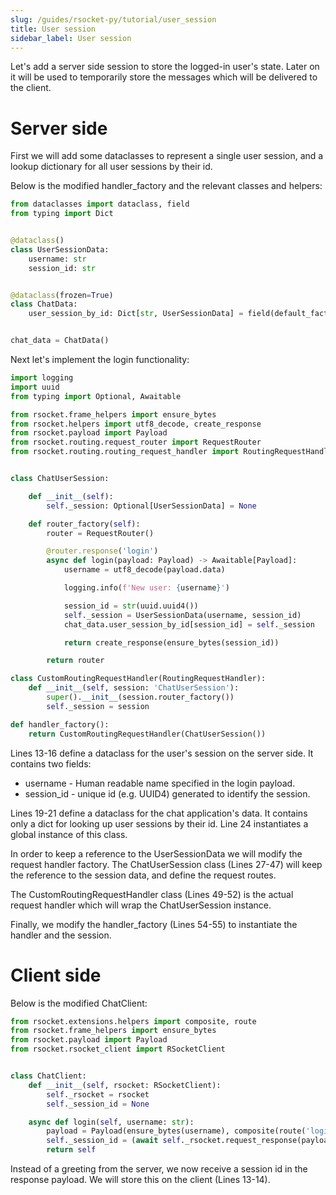 ```yaml
---
slug: /guides/rsocket-py/tutorial/user_session
title: User session
sidebar_label: User session
---
```


Let's add a server side session to store the logged-in user's state. Later on it will be used to temporarily store
the messages which will be delivered to the client.

# Server side

First we will add some dataclasses to represent a single user session, and a lookup dictionary for all user sessions
by their id.

Below is the modified handler_factory and the relevant classes and helpers:

```py
from dataclasses import dataclass, field
from typing import Dict


@dataclass()
class UserSessionData:
    username: str
    session_id: str


@dataclass(frozen=True)
class ChatData:
    user_session_by_id: Dict[str, UserSessionData] = field(default_factory=dict)


chat_data = ChatData()
```

Next let's implement the login functionality:

```py
import logging
import uuid
from typing import Optional, Awaitable

from rsocket.frame_helpers import ensure_bytes
from rsocket.helpers import utf8_decode, create_response
from rsocket.payload import Payload
from rsocket.routing.request_router import RequestRouter
from rsocket.routing.routing_request_handler import RoutingRequestHandler


class ChatUserSession:

    def __init__(self):
        self._session: Optional[UserSessionData] = None

    def router_factory(self):
        router = RequestRouter()

        @router.response('login')
        async def login(payload: Payload) -> Awaitable[Payload]:
            username = utf8_decode(payload.data)

            logging.info(f'New user: {username}')

            session_id = str(uuid.uuid4())
            self._session = UserSessionData(username, session_id)
            chat_data.user_session_by_id[session_id] = self._session

            return create_response(ensure_bytes(session_id))

        return router

class CustomRoutingRequestHandler(RoutingRequestHandler):
    def __init__(self, session: 'ChatUserSession'):
        super().__init__(session.router_factory())
        self._session = session

def handler_factory():
    return CustomRoutingRequestHandler(ChatUserSession())
```

Lines 13-16 define a dataclass for the user's session on the server side. It contains two fields:
- username - Human readable name specified in the login payload.
- session_id - unique id (e.g. UUID4) generated to identify the session.

Lines 19-21 define a dataclass for the chat application's data. It contains only a dict for looking up
user sessions by their id. Line 24 instantiates a global instance of this class.

In order to keep a reference to the UserSessionData we will modify the request handler factory.
The ChatUserSession class (Lines 27-47) will keep the reference to the session data, and define the request routes.

The CustomRoutingRequestHandler class (Lines 49-52) is the actual request handler which will wrap the ChatUserSession instance.

Finally, we modify the handler_factory (Lines 54-55) to instantiate the handler and the session.

# Client side

Below is the modified ChatClient:

```py
from rsocket.extensions.helpers import composite, route
from rsocket.frame_helpers import ensure_bytes
from rsocket.payload import Payload
from rsocket.rsocket_client import RSocketClient


class ChatClient:
    def __init__(self, rsocket: RSocketClient):
        self._rsocket = rsocket
        self._session_id = None

    async def login(self, username: str):
        payload = Payload(ensure_bytes(username), composite(route('login')))
        self._session_id = (await self._rsocket.request_response(payload)).data
        return self
```

Instead of a greeting from the server, we now receive a session id in the response payload. We will store this on the client (Lines 13-14).

